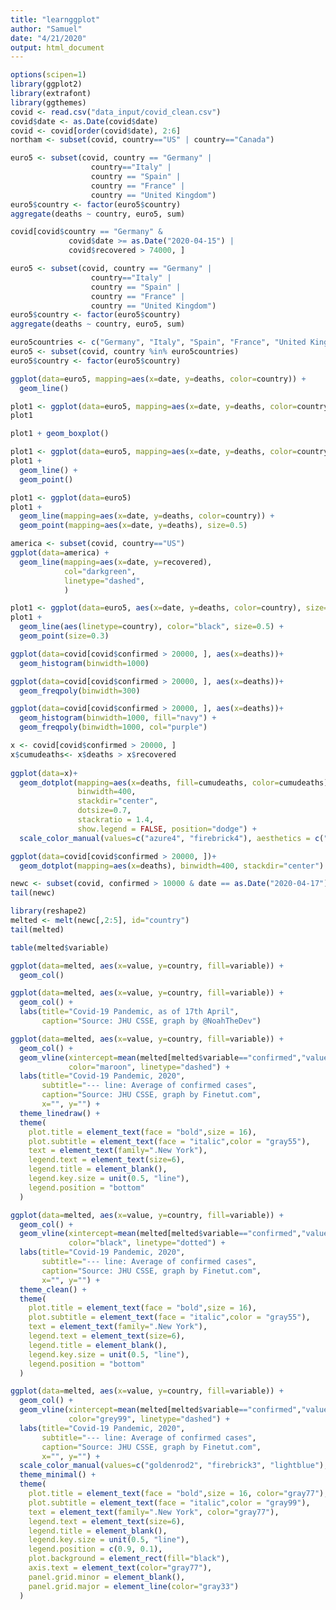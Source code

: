 ```yaml
---
title: "learnggplot"
author: "Samuel"
date: "4/21/2020"
output: html_document
---
```


```r
options(scipen=1)
library(ggplot2)
library(extrafont)
library(ggthemes)
covid <- read.csv("data_input/covid_clean.csv")
covid$date <- as.Date(covid$date)
covid <- covid[order(covid$date), 2:6]
northam <- subset(covid, country=="US" | country=="Canada")
```





```r
euro5 <- subset(covid, country == "Germany" | 
                  country=="Italy" | 
                  country == "Spain" |
                  country == "France" |
                  country == "United Kingdom")
euro5$country <- factor(euro5$country)
aggregate(deaths ~ country, euro5, sum)
```

```r
covid[covid$country == "Germany" & 
             covid$date >= as.Date("2020-04-15") |
             covid$recovered > 74000, ]
```


```r
euro5 <- subset(covid, country == "Germany" | 
                  country=="Italy" | 
                  country == "Spain" |
                  country == "France" |
                  country == "United Kingdom")
euro5$country <- factor(euro5$country)
aggregate(deaths ~ country, euro5, sum)
```

```r
euro5countries <- c("Germany", "Italy", "Spain", "France", "United Kingdom")
euro5 <- subset(covid, country %in% euro5countries)
euro5$country <- factor(euro5$country)
```


```r
ggplot(data=euro5, mapping=aes(x=date, y=deaths, color=country)) +
  geom_line()
```
```r
plot1 <- ggplot(data=euro5, mapping=aes(x=date, y=deaths, color=country))
plot1
```
```r
plot1 + geom_boxplot()
```

```r
plot1 <- ggplot(data=euro5, mapping=aes(x=date, y=deaths, color=country))
plot1 + 
  geom_line() + 
  geom_point() 
```

```r
plot1 <- ggplot(data=euro5)
plot1 + 
  geom_line(mapping=aes(x=date, y=deaths, color=country)) + 
  geom_point(mapping=aes(x=date, y=deaths), size=0.5)
```
```r
america <- subset(covid, country=="US")
ggplot(data=america) +
  geom_line(mapping=aes(x=date, y=recovered), 
            col="darkgreen", 
            linetype="dashed",
            )
```


```r
plot1 <- ggplot(data=euro5, aes(x=date, y=deaths, color=country), size=1)
plot1 + 
  geom_line(aes(linetype=country), color="black", size=0.5) + 
  geom_point(size=0.3)
```
```r
ggplot(data=covid[covid$confirmed > 20000, ], aes(x=deaths))+ 
  geom_histogram(binwidth=1000)
```

```r
ggplot(data=covid[covid$confirmed > 20000, ], aes(x=deaths))+ 
  geom_freqpoly(binwidth=300)
```



```r
ggplot(data=covid[covid$confirmed > 20000, ], aes(x=deaths))+ 
  geom_histogram(binwidth=1000, fill="navy") +
  geom_freqpoly(binwidth=1000, col="purple")
```


```r
x <- covid[covid$confirmed > 20000, ]
x$cumudeaths<- x$deaths > x$recovered
  
ggplot(data=x)+ 
  geom_dotplot(mapping=aes(x=deaths, fill=cumudeaths, color=cumudeaths), 
               binwidth=400, 
               stackdir="center",
               dotsize=0.7, 
               stackratio = 1.4,
               show.legend = FALSE, position="dodge") +
  scale_color_manual(values=c("azure4", "firebrick4"), aesthetics = c("colour", "fill")) 
```


```r
ggplot(data=covid[covid$confirmed > 20000, ])+ 
  geom_dotplot(mapping=aes(x=deaths), binwidth=400, stackdir="center")
```
```r
newc <- subset(covid, confirmed > 10000 & date == as.Date("2020-04-17"))
tail(newc)
```

```r
library(reshape2)
melted <- melt(newc[,2:5], id="country")
tail(melted)
```

```r
table(melted$variable)
```

```r
ggplot(data=melted, aes(x=value, y=country, fill=variable)) + 
  geom_col() 
```


```r
ggplot(data=melted, aes(x=value, y=country, fill=variable)) + 
  geom_col() +
  labs(title="Covid-19 Pandemic, as of 17th April",
       caption="Source: JHU CSSE, graph by @NoahTheDev")
```

```r
ggplot(data=melted, aes(x=value, y=country, fill=variable)) + 
  geom_col() +
  geom_vline(xintercept=mean(melted[melted$variable=="confirmed","value"]),
             color="maroon", linetype="dashed") +
  labs(title="Covid-19 Pandemic, 2020", 
       subtitle="--- line: Average of confirmed cases",
       caption="Source: JHU CSSE, graph by Finetut.com", 
       x="", y="") +
  theme_linedraw() +
  theme(
    plot.title = element_text(face = "bold",size = 16),
    plot.subtitle = element_text(face = "italic",color = "gray55"),
    text = element_text(family=".New York"),
    legend.text = element_text(size=6),
    legend.title = element_blank(),
    legend.key.size = unit(0.5, "line"),
    legend.position = "bottom"
  )
```
```r
ggplot(data=melted, aes(x=value, y=country, fill=variable)) + 
  geom_col() +
  geom_vline(xintercept=mean(melted[melted$variable=="confirmed","value"]),
             color="black", linetype="dotted") +
  labs(title="Covid-19 Pandemic, 2020", 
       subtitle="--- line: Average of confirmed cases",
       caption="Source: JHU CSSE, graph by Finetut.com", 
       x="", y="") +
  theme_clean() +
  theme(
    plot.title = element_text(face = "bold",size = 16),
    plot.subtitle = element_text(face = "italic",color = "gray55"),
    text = element_text(family=".New York"),
    legend.text = element_text(size=6),
    legend.title = element_blank(),
    legend.key.size = unit(0.5, "line"),
    legend.position = "bottom"
  )
```




```r
ggplot(data=melted, aes(x=value, y=country, fill=variable)) + 
  geom_col() +
  geom_vline(xintercept=mean(melted[melted$variable=="confirmed","value"]),
             color="grey99", linetype="dashed") +
  labs(title="Covid-19 Pandemic, 2020", 
       subtitle="--- line: Average of confirmed cases",
       caption="Source: JHU CSSE, graph by Finetut.com", 
       x="", y="") +
  scale_color_manual(values=c("goldenrod2", "firebrick3", "lightblue"), aesthetics = c("colour", "fill")) +
  theme_minimal() +
  theme(
    plot.title = element_text(face = "bold",size = 16, color="gray77"),
    plot.subtitle = element_text(face = "italic",color = "gray99"),
    text = element_text(family=".New York", color="gray77"),
    legend.text = element_text(size=6),
    legend.title = element_blank(),
    legend.key.size = unit(0.5, "line"),
    legend.position = c(0.9, 0.1),
    plot.background = element_rect(fill="black"),
    axis.text = element_text(color="gray77"),
    panel.grid.minor = element_blank(),
    panel.grid.major = element_line(color="gray33")
  )
```



